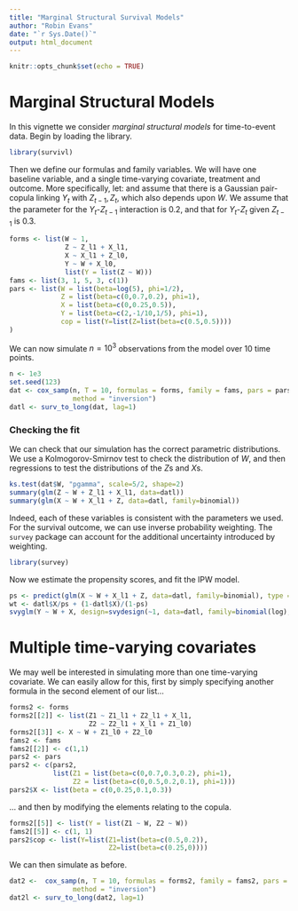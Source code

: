 ```yaml
---
title: "Marginal Structural Survival Models"
author: "Robin Evans"
date: "`r Sys.Date()`"
output: html_document
---
```


```r
knitr::opts_chunk$set(echo = TRUE)
```

# Marginal Structural Models

In this vignette we consider _marginal structural models_ for time-to-event 
data.  Begin by loading the library.
```r
library(survivl)
```

Then we define our formulas and family variables.  We will have one baseline
variable, and a single time-varying covariate, treatment and outcome.  More 
specifically, let:
\begin{align*}
W &\sim \operatorname{Gamma}(5/2, \, 2)  \\
Z_t \mid \overline{Z}_{t-1}, \overline{X}_{t-1} &\sim N(0.7 Z_{t-1} + 0.2 X_t, \, 1)\\
X_t \mid \overline{Z}_{t}, \overline{X}_{t-1} &\sim \operatorname{Bernoulli}(\operatorname{expit}(0.5 X_t + 0.25 Z_{t-1}))\\ 
P(Y_t = 1 \mid do(\overline{X}_{t}), W) &= \exp\{ - X_t + W/10\},
\end{align*}
and assume that there is a Gaussian pair-copula linking $Y_t$ with $Z_{t-1},Z_t$,
which also depends upon $W$.  We assume that the parameter for the $Y_t$-$Z_{t-1}$
interaction is 0.2, and that for $Y_t$-$Z_{t}$ given $Z_{t-1}$ is 0.3.

```r
forms <- list(W ~ 1,
              Z ~ Z_l1 + X_l1,
              X ~ X_l1 + Z_l0,
              Y ~ W + X_l0,
              list(Y = list(Z ~ W)))
fams <- list(3, 1, 5, 3, c(1))
pars <- list(W = list(beta=log(5), phi=1/2),
             Z = list(beta=c(0,0.7,0.2), phi=1),
             X = list(beta=c(0,0.25,0.5)), 
             Y = list(beta=c(2,-1/10,1/5), phi=1),
             cop = list(Y=list(Z=list(beta=c(0.5,0.5))))
)
```
We can now simulate $n=10^3$ observations from the model over 10 time points.
```r
n <- 1e3
set.seed(123)
dat <- cox_samp(n, T = 10, formulas = forms, family = fams, pars = pars, 
                method = "inversion")
datl <- surv_to_long(dat, lag=1)
```
### Checking the fit

We can check that our simulation has the correct parametric distributions.  We
use a Kolmogorov-Smirnov test to check the distribution of $W$, and then 
regressions to test the distributions of the $Z$s and $X$s.

```r
ks.test(dat$W, "pgamma", scale=5/2, shape=2)
summary(glm(Z ~ W + Z_l1 + X_l1, data=datl))
summary(glm(X ~ W + X_l1 + Z, data=datl, family=binomial))
```
Indeed, each of these variables is consistent with the parameters we used.  For
the survival outcome, we can use inverse probability weighting.  The `survey` 
package can account for the additional uncertainty introduced by weighting.
```r
library(survey)
```
Now we estimate the propensity scores, and fit the IPW model.
```r
ps <- predict(glm(X ~ W + X_l1 + Z, data=datl, family=binomial), type = "response")
wt <- datl$X/ps + (1-datl$X)/(1-ps)
svyglm(Y ~ W + X, design=svydesign(~1, data=datl, family=binomial(log), weights=wt))
```

# Multiple time-varying covariates

We may well be interested in simulating more than one time-varying covariate. We
can easily allow for this, first by simply specifying another formula in the second 
element of our list...

```r
forms2 <- forms
forms2[[2]] <- list(Z1 ~ Z1_l1 + Z2_l1 + X_l1, 
                    Z2 ~ Z2_l1 + X_l1 + Z1_l0)
forms2[[3]] <- X ~ W + Z1_l0 + Z2_l0
fams2 <- fams
fams2[[2]] <- c(1,1)
pars2 <- pars
pars2 <- c(pars2,
           list(Z1 = list(beta=c(0,0.7,0.3,0.2), phi=1),
                Z2 = list(beta=c(0,0.5,0.2,0.1), phi=1)))
pars2$X <- list(beta = c(0,0.25,0.1,0.3))
```
... and then by modifying the elements relating to the copula.
```r
forms2[[5]] <- list(Y = list(Z1 ~ W, Z2 ~ W))
fams2[[5]] <- c(1, 1)
pars2$cop <- list(Y=list(Z1=list(beta=c(0.5,0.2)),
                         Z2=list(beta=c(0.25,0))))
```
We can then simulate as before.
```r
dat2 <-  cox_samp(n, T = 10, formulas = forms2, family = fams2, pars = pars2, 
                method = "inversion")
dat2l <- surv_to_long(dat2, lag=1)
```
